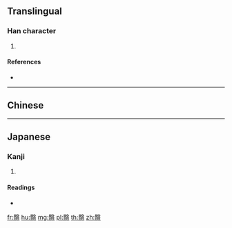 {{character info/new}}
{{also|臀}}
==Translingual==

===Han character===
{{Han char|rn=130|rad=肉|as=13|sn=19|four=|canj=SEOBO}}

# {{defn|Han|sort=肉13}}

====References====
* {{Han ref|kx=0996.230|dkj=29940|hdz=52934.010|uh=81CB|ud=33227}}

----

==Chinese==
{{zh-see|臀|v}}

----

==Japanese==

===Kanji===
{{ja-kanji|grade=|rs=肉13}}

# {{defn|lang=ja|sort=肉13}}

====Readings====
* {{ja-readings|on=[[でん]] (den), [[とん]] (ton)|kun=[[しり]] (shiri)|nanori=}}

[[fr:臋]]
[[hu:臋]]
[[mg:臋]]
[[pl:臋]]
[[th:臋]]
[[zh:臋]]